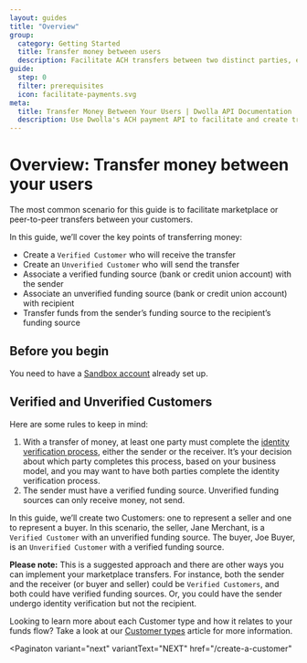 ```yaml
---
layout: guides
title: "Overview"
group:
  category: Getting Started
  title: Transfer money between users
  description: Facilitate ACH transfers between two distinct parties, e.g. for marketplace applications that connect buyers with sellers for bank to bank payments.
guide:
  step: 0
  filter: prerequisites
  icon: facilitate-payments.svg
meta:
  title: Transfer Money Between Your Users | Dwolla API Documentation
  description: Use Dwolla's ACH payment API to facilitate and create transfers within your application or platform. Use a single API call to create a payment transfer.
---
```


# Overview: Transfer money between your users

The most common scenario for this guide is to facilitate marketplace or peer-to-peer transfers between your customers.

In this guide, we’ll cover the key points of transferring money:

- Create a `Verified Customer` who will receive the transfer
- Create an `Unverified Customer` who will send the transfer
- Associate a verified funding source (bank or credit union account) with the sender
- Associate an unverified funding source (bank or credit union account) with recipient
- Transfer funds from the sender’s funding source to the recipient’s funding source

## Before you begin

You need to have a [Sandbox account](/concepts/sandbox) already set up.

## Verified and Unverified Customers

Here are some rules to keep in mind:

1. With a transfer of money, at least one party must complete the [identity verification process](https://www.dwolla.com/updates/guide-customer-identification-program-payments-api/), either the sender or the receiver. It’s your decision about which party completes this process, based on your business model, and you may want to have both parties complete the identity verification process.
2. The sender must have a verified funding source. Unverified funding sources can only receive money, not send.

In this guide, we’ll create two Customers: one to represent a seller and one to represent a buyer. In this scenario, the seller, Jane Merchant, is a `Verified Customer` with an unverified funding source. The buyer, Joe Buyer, is an `Unverified Customer` with a verified funding source.

**Please note:** This is a suggested approach and there are other ways you can implement your marketplace transfers. For instance, both the sender and the receiver (or buyer and seller) could be `Verified Customers`, and both could have verified funding sources. Or, you could have the sender undergo identity verification but not the recipient.

Looking to learn more about each Customer type and how it relates to your funds flow? Take a look at our [Customer types](/concepts/account-types) article for more information.

<Paginaton
  variant="next"
  variantText="NEXT"
  href="/create-a-customer"
></Paginaton>
